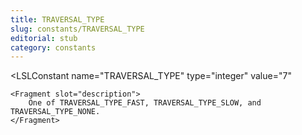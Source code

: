```yaml
---
title: TRAVERSAL_TYPE
slug: constants/TRAVERSAL_TYPE
editorial: stub
category: constants
---
```


<LSLConstant
	name="TRAVERSAL_TYPE"
	type="integer"
	value="7"
>
	<Fragment slot="description">
		One of TRAVERSAL_TYPE_FAST, TRAVERSAL_TYPE_SLOW, and TRAVERSAL_TYPE_NONE.
	</Fragment>
</LSLConstant>
